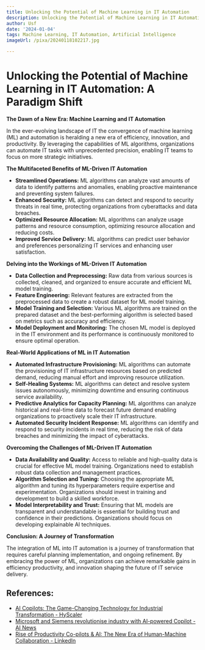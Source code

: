 ```yaml
---
title: Unlocking the Potential of Machine Learning in IT Automation
description: Unlocking the Potential of Machine Learning in IT Automation
author: Usf
date: '2024-01-04'
tags: Machine Learning, IT Automation, Artificial Intelligence
imageUrl: /pixa/20240118102217.jpg

---
```

# Unlocking the Potential of  Machine Learning in IT Automation:  A Paradigm Shift

**The Dawn of a New Era: Machine Learning and IT Automation**

In the ever-evolving landscape of  IT the convergence of machine learning (ML) and automation  is  heralding a new era of efficiency, innovation, and productivity. By leveraging the capabilities of ML algorithms,  organizations can automate IT tasks  with unprecedented precision, enabling IT teams to focus on more strategic initiatives.

**The Multifaceted Benefits of  ML-Driven IT Automation**

* **Streamlined Operations:** ML algorithms can analyze vast amounts of data to identify patterns and anomalies, enabling proactive maintenance  and preventing system failures.
* **Enhanced Security:** ML algorithms can detect and respond to security threats in real time, protecting organizations from cyberattacks and  data breaches.
* **Optimized Resource  Allocation:** ML algorithms can analyze usage  patterns and resource consumption,  optimizing resource allocation  and reducing costs.
* **Improved Service Delivery:** ML algorithms can predict user behavior  and preferences personalizing IT services and enhancing user satisfaction.

**Delving into the Workings of ML-Driven  IT Automation**

* **Data Collection and Preprocessing:** Raw data from various sources is collected, cleaned, and organized to ensure accurate and efficient ML model training.
*  **Feature  Engineering:** Relevant features are extracted from  the preprocessed data to create a robust  dataset for ML model training.
*  **Model Training and Selection:** Various ML algorithms are trained on the  prepared dataset and the best-performing algorithm  is selected based on metrics such as accuracy  and efficiency.
* **Model Deployment  and Monitoring:**  The chosen ML model is deployed in the  IT  environment and its performance is continuously monitored to ensure optimal operation.

**Real-World Applications of ML in IT Automation**

* **Automated Infrastructure Provisioning:** ML algorithms can automate the provisioning of IT infrastructure resources based on predicted demand, reducing manual effort and improving resource utilization.
*  **Self-Healing  Systems:** ML algorithms can  detect  and resolve system issues autonomously, minimizing downtime and ensuring continuous service availability.
* **Predictive Analytics for Capacity Planning:** ML algorithms can analyze historical and real-time data to forecast future demand enabling  organizations to proactively scale their  IT infrastructure.
* **Automated Security  Incident Response:** ML algorithms can identify and respond to security  incidents in  real time, reducing the risk of  data breaches and  minimizing the impact  of cyberattacks.

**Overcoming the Challenges of ML-Driven IT Automation**

* **Data Availability and Quality:** Access to reliable and high-quality data is crucial  for effective ML  model training.  Organizations need to establish robust data collection and  management  practices.
* **Algorithm Selection and Tuning:** Choosing the appropriate ML algorithm and tuning its hyperparameters require expertise and experimentation. Organizations  should invest in training and development to build a skilled workforce.
* **Model Interpretability and Trust:** Ensuring that ML models are transparent and understandable is essential for building trust and  confidence in their predictions. Organizations should focus on developing explainable AI techniques.

**Conclusion: A Journey of Transformation**

The integration of ML into IT automation is a journey of transformation that requires careful planning implementation, and ongoing refinement.  By embracing the power of ML,  organizations can achieve remarkable gains in efficiency productivity, and innovation shaping the future of IT service delivery.

## References:
- [AI Copilots: The Game-Changing Technology for Industrial Transformation - HyScaler](https://hyscaler.com/insights/siemens-microsoft-launch-ai-copilots/)
- [Microsoft and Siemens revolutionise industry with AI-powered Copilot - AI News](https://www.artificialintelligence-news.com/2023/10/31/microsoft-and-siemens-revolutionise-industry-with-ai-powered-copilot/)
- [Rise of Productivity Co-pilots & AI: The New Era of Human-Machine Collaboration - LinkedIn](https://www.linkedin.com/pulse/rise-productivity-co-pilots-ai-new-era-human-machine-kashif-khan)
